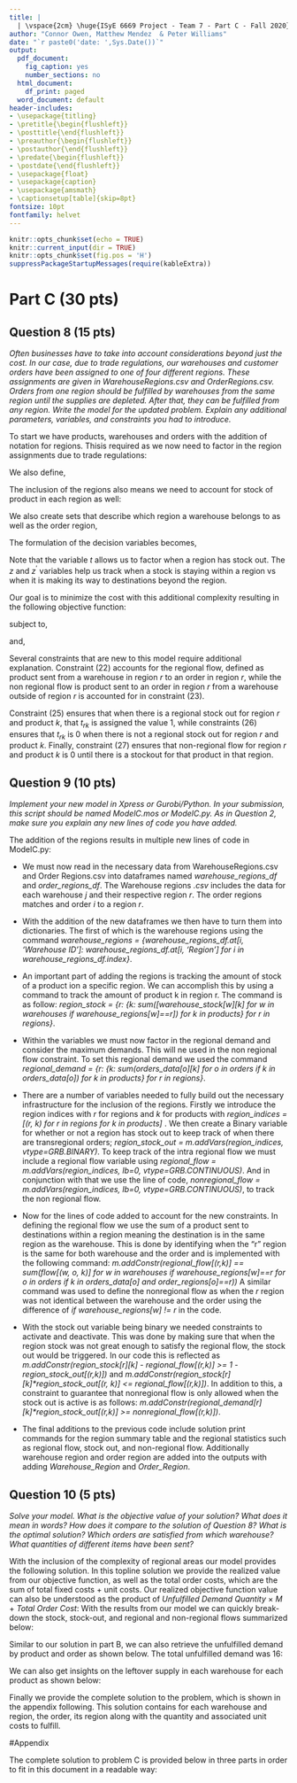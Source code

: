 ```yaml
---
title: |
  | \vspace{2cm} \huge{ISyE 6669 Project - Team 7 - Part C - Fall 2020}
author: "Connor Owen, Matthew Mendez  & Peter Williams"
date: "`r paste0('date: ',Sys.Date())`"
output:
  pdf_document:
    fig_caption: yes
    number_sections: no
  html_document:
    df_print: paged
  word_document: default
header-includes:
- \usepackage{titling}
- \pretitle{\begin{flushleft}}
- \posttitle{\end{flushleft}}
- \preauthor{\begin{flushleft}}
- \postauthor{\end{flushleft}}
- \predate{\begin{flushleft}}
- \postdate{\end{flushleft}}
- \usepackage{float}
- \usepackage{caption}
- \usepackage{amsmath}
- \captionsetup[table]{skip=8pt}
fontsize: 10pt
fontfamily: helvet
---
```


```r
knitr::opts_chunk$set(echo = TRUE)
knitr::current_input(dir = TRUE)
knitr::opts_chunk$set(fig.pos = 'H')
suppressPackageStartupMessages(require(kableExtra))
```

# Part C (30 pts) 

## Question 8 (15 pts)  

*Often businesses have to take into account considerations beyond just the cost. In our case, due to trade regulations, our warehouses and customer orders have been assigned to one of four different regions. These assignments are given in WarehouseRegions.csv and OrderRegions.csv. Orders from one region should be fulfilled by warehouses from the same region until the supplies are depleted. After that, they can be fulfilled from any region. Write the model for the updated problem. Explain any additional parameters, variables, and constraints you had to introduce.*  

To start we have products, warehouses and orders with the addition of notation for regions. Thisis required as we now need to factor in the region assignments due to trade regulations:

\begin{flalign}
k  = 1,...,K \text{ Products,} \\
j = 1,...,N  \text{ Warehouses, and}  \\
i = 1,...,H  \text{ Orders} \\
r = 1,...,R \text{ Regions} 
\end{flalign}

We also define,

\begin{flalign}
d_{ik} \text{ , the demand for product } k \text{ in order } i,  \\
s_{jk} \text{ , stock of product } k \text{ in warehouse } j,  \\
c_{ij} \text{ , cost of sending 1 lbs. of product from warehouse } j \text{ to customer } i, \\
w_k,  (k = 1,...,K) \text{ denotes the weight of product k in lbs.} \\
f_{ij} \text{ , the fixed cost of sending a product from warehouse } j \text{ to customer } i. 
\end{flalign}

The inclusion of the regions also means we need to account for stock of product in each region as well:

\begin{flalign}
s_{kr} \text{ stock of product } k \text{ in region } r
\end{flalign}

\newpage 

We also create sets that describe which region a warehouse belongs to as well as the order region,

\begin{flalign}
N_{r} \text{ the set of warehouses in region } r \\
N_{r*} \text{ the set of warehouses not in region } r \\
H_r \text{ the set of orders in region } r
\end{flalign}

The formulation of the decision variables becomes,  

\begin{flalign}
x_{ijk}, \text{ number of units shipped of product } k \text{ from warehouse } j \text{ to customer } i, \text{ and}  \\
\delta^{*}_{ik} = \text{ the number of units of product } k \text{ not fulfilled in order } i \\
t_{rk} \in \{0,1\} \text{ is an indication of if there is stock-out of product } k \text{ from region } r,  1, \text{ if stock-out, 0 o.w}\\
z_{rk} = \text{ regional flow of product } k \text{ in region } r \\
z^{'}_{rk} = \text{ nonregional flow of product } k \text{ in region } r
\end{flalign}

Note that the variable $t$ allows us to factor when a region has stock out. The $z$ and $z^{'}$ variables help us track when a stock is staying within a region vs when it is making its way to destinations beyond the region. 

Our goal is to minimize the cost with this additional complexity resulting in the following objective function:

\begin{flalign}
\min z =  \sum^{H}_{i=1} \sum^{N}_{j=1} \sum^{K}_{k=1} x_{ijk} c_{ij}w_k + \sum^{H}_{i=1} \sum^{N}_{j=1} f_{ij} y_{ij} + M \sum^{H}_{i=1} \sum^{K}_{k=1} \delta^{*}_{ik}.
\end{flalign}  


subject to,

\begin{flalign}
\sum^{N}_{j=1} x_{ijk} + \delta^{*}_{ik} = d_{ik},  \forall i \in H, k \in K, \\
\sum^{H}_{i=1} x_{ijk} \leq s_{jk}, \forall j \in N, k \in K \\
z_{rk} = \sum^{N_r}_{j=1} \sum^{H_r}_{i=1} x_{ijk} \forall r \forall k \\
z^{'}_{rk}  = \sum^{N_{r*}}_{j=1} \sum^{H_r}_{i=1} x_{ijk} \forall r \\
M y_{ij} \geq \sum_k x_{ijk} \forall j \in N, \forall i \in H \\
1 - t_{rk} \leq s_{kr} - z_{rk} \forall k, \forall r \\
s_{kr}t_{rk} \leq z_{rk} \forall k, \forall r \\ 
M t_{rk} \geq z^{'}_{rk} \forall k, \forall r 
\end{flalign}  

and,

\newpage 

\begin{flalign}
M > 0, \text{ arbitrary large positive number (i.e. 'Big M').}  \\
x_{ijk}, d_{ik}, s_{jk} \in \mathbb{N}\ \\
x_{ijk} \geq 0 \forall i \in H, j \in N, k \in K \\ 
\delta^{*}_{ik} \geq 0 \ \forall i \in H, k \in K  
\end{flalign}  

Several constraints that are new to this model require additional explanation. Constraint (22) accounts for the regional flow, defined as product sent from a warehouse in region $r$ to an order in region $r$, while the non regional flow is product sent to an order in region $r$ from a warehouse outside of region $r$ is accounted for in constraint (23).  

Constraint (25) ensures that when there is a regional stock out for region $r$ and product $k$, that $t_{rk}$ is assigned the value 1, while constraints (26) ensures that $t_{rk}$ is 0 when there is not a regional stock out for region $r$ and product $k$. Finally, constraint (27) ensures that non-regional flow for region $r$ and product $k$ is $0$ until there is a stockout for that product in that region. 


## Question 9 (10 pts)

*Implement your new model in Xpress or Gurobi/Python. In your submission, this script should be named ModelC.mos or ModelC.py. As in Question 2, make sure you explain any new lines of code you have added.*

The addition of the regions results in multiple new lines of code in ModelC.py:      

+ We must now read in the necessary data from WarehouseRegions.csv and Order Regions.csv into dataframes named *warehouse_regions_df* and *order_regions_df*. The Warehouse regions *.csv* includes the data for each warehouse $j$ and their respective region $r$. The order regions matches and order $i$ to a region $r$.  
+ With the addition of the new dataframes we then have to turn them into dictionaries. The first of which is the warehouse regions using the command *warehouse_regions = {warehouse_regions_df.at[i, 'Warehouse ID']: warehouse_regions_df.at[i, 'Region'] for i in warehouse_regions_df.index}*.  
+ An important part of adding the regions is tracking the amount of stock of a product ion a specific region. We can accomplish this by using a command to track the amount of product k in region r. The command is as follow: *region_stock = {r: {k: sum([warehouse_stock[w][k] for w in warehouses if warehouse_regions[w]==r]) for k in products} for r in regions}*.  
+ Within the variables we must now factor in the regional demand and consider the maximum demands. This will ne used in the non regional flow constraint. To set this regional demand we used the command *regional_demand = {r: {k: sum(orders_data[o][k] for o in orders if k in orders_data[o]) for k in products} for r in regions}*.  
+ There are a number of variables needed to fully build out the necessary infrastructure for the inclusion of the regions. Firstly we introduce the region indices with $r$ for regions and $k$ for products with *region_indices = [(r, k) for r in regions for k in products]* . We then create a Binary variable for whether or not a region has stock out to keep track of when there are transregional orders; *region_stock_out = m.addVars(region_indices, vtype=GRB.BINARY)*. To keep track of the intra regional flow we must include a regional flow variable using *regional_flow = m.addVars(region_indices, lb=0, vtype=GRB.CONTINUOUS)*. And in conjunction with that we use the line of code, *nonregional_flow = m.addVars(region_indices, lb=0, vtype=GRB.CONTINUOUS)*, to track the non regional flow.   
+ Now for the lines of code added to account for the new constraints. In defining the regional flow we use the sum of a product sent to destinations within a region meaning the destination is in the same region as the warehouse. This is done by identifying when the “r” region is the same for both warehouse and the order and is implemented with the following command: *m.addConstr(regional_flow[(r,k)] == sum(flow[(w, o, k)] for w in warehouses if warehouse_regions[w]==r for o in orders if k in orders_data[o] and order_regions[o]==r))* A similar command was used to define the nonregional flow as when the $r$ region was not identical between the warehouse and the order using the difference of *if warehouse_regions[w] != r* in the code.  
+ With the stock out variable being binary we needed constraints to activate and deactivate. This was done by making sure that when the region stock was not great enough to satisfy the regional flow, the stock out would be triggered. In our code this is reflected as *m.addConstr(region_stock[r][k] - regional_flow[(r,k)] >= 1 - region_stock_out[(r,k)])* and  *m.addConstr(region_stock[r][k]\*region_stock_out[(r, k)] <= regional_flow[(r,k)])*. In addition to this, a constraint to guarantee that nonregional flow is only allowed when the stock out is active is as follows: *m.addConstr(regional_demand[r][k]\*region_stock_out[(r,k)] >= nonregional_flow[(r,k)])*.  

+ The final additions to the previous code include solution print commands for the region summary table and the regional statistics such as regional flow, stock out, and non-regional flow. Additionally warehouse region and order region are added into the outputs with adding *Warehouse_Region* and *Order_Region*.   

## Question 10 (5 pts)

*Solve your model. What is the objective value of your solution? What does it mean in words? How does it compare to the solution of Question 8? What is the optimal solution? Which orders are satisfied from which warehouse? What quantities of different items have been sent?*  

With the inclusion of the complexity of regional areas our model provides the following solution. In this topline solution we provide the realized value from our objective function, as well as the total order costs, which are the sum of total fixed costs + unit costs. Our realized objective function value can also be understood as the product of *Unfulfilled Demand Quantity* $\times$ $M$ +  *Total Order Cost*:
\begin{table}[H]
\centering 
\caption{Model C: Topline Results (Rounded)}
\begin{tabular}{ll}  
\hline
Model Result & Value  \\   
\hline
Objective Function Value & 173,416.66  \\
Total Order Cost	& 13,416.66	\\
Total Fixed Cost	& 4,324.00	 \\
Total Unit Costs & 9,092.66 \\
Penalty & M = 10,000 \\
Unfulfilled Demand Quantity & 16 \\
\hline
\end{tabular} 
\end{table} 

With the results from our model we can quickly break-down the stock, stock-out, and regional and non-regional flows summarized below:
\begin{table}[H]
\centering 
\caption{Model C: Regional Summary}
\begin{tabular}{lccccc}  
\hline
Region & Product & Regional Stock & Region Stock-Out & Regional Flow & Non-Regional Flow	\\  
\hline
1	&	1	&	0	&	1	&	0	&	13	\\
1	&	2	&	0	&	1	&	0	&	9	\\
1	&	3	&	0	&	1	&	0	&	16	\\
1	&	4	&	0	&	1	&	0	&	8	\\
1	&	5	&	0	&	1	&	0	&	9	\\
2	&	1	&	13	&	0	&	9	&	0	\\
2	&	2	&	10	&	1	&	10	&	15	\\
2	&	3	&	15	&	0	&	10	&	0	\\
2	&	4	&	15	&	0	&	14	&	0	\\
2	&	5	&	14	&	1	&	14	&	4	\\
3	&	1	&	6	&	1	&	6	&	14	\\
3	&	2	&	5	&	1	&	5	&	11	\\
3	&	3	&	10	&	1	&	10	&	6	\\
3	&	4	&	10	&	0	&	6	&	0	\\
3	&	5	&	7	&	1	&	7	&	13	\\
4	&	1	&	35	&	0	&	12	&	0	\\
4	&	2	&	44	&	0	&	7	&	0	\\
4	&	3	&	37	&	0	&	20	&	0	\\
4	&	4	&	37	&	0	&	20	&	0	\\
4	&	5	&	39	&	0	&	13	&	0	\\
\hline
\end{tabular} 
\end{table} 

Similar to our solution in part B, we can also retrieve the unfulfilled demand by product and order as shown below. The total unfulfilled demand was 16:

\begin{table}[H]
\centering 
\caption{Model C: Unfulfilled Demand Summary}
\begin{tabular}{ccc}  
\hline
Order	& Product & Unfulfilled Demand	\\   
\hline
9	& 5	&	2	\\
12		&	5		&	2	\\
17		&	5		&	1	\\
26		&	1		&	3	\\
28		&	3		&	5	\\
30		&	1		&	2	\\
43		&	5		&	1	\\
\hline
\end{tabular} 
\end{table} 

We can also get insights on the leftover supply in each warehouse for each product as shown below:

\begin{table}[H]
\centering 
\caption{Model C: Leftover Stock Results}
\begin{tabular}{ccc}  
\hline
Warehouse & Product & Leftover Supply	\\   
\hline
1		&	4		&	1	\\
2		&	4		&	2	\\
3		&	4		&	4	\\
6		&	2		&	1	\\
7		&	4		&	7	\\
8		&	2		&	1	\\
\hline
\end{tabular} 
\end{table} 

Finally we provide the complete solution to the problem, which is shown in the appendix following. This solution contains for each warehouse and region, the order, its region along with the quantity and associated unit costs to fulfill. 

\newpage

#Appendix  

The complete solution to problem C is provided below in three parts in order to fit in this document in a readable way:    

\begin{table}[H]
\centering 
\caption{Full Solution Problem C: Minimizing Order Fulfillment Costs  (1/3)}
\begin{tabular}{lcccccl}  
\hline
Warehouse	& Warehouse Region	& Order	& Order Region & Product & Quantity	& Unit Costs \\   
\hline
1	&	2	&	9	&	1	&	1	&	4	&	54.02	\\
1	&	2	&	9	&	1	&	3	&	1	&	27.01	\\
1	&	2	&	25	&	2	&	3	&	3	&	224.13	\\
1	&	2	&	25	&	2	&	5	&	2	&	112.07	\\
1	&	2	&	26	&	2	&	4	&	5	&	190.92	\\
1	&	2	&	26	&	2	&	5	&	3	&	343.65	\\
1	&	2	&	30	&	2	&	1	&	1	&	16.04	\\
1	&	2	&	30	&	2	&	2	&	2	&	64.15	\\
1	&	2	&	31	&	3	&	3	&	1	&	45.1	\\
1	&	2	&	39	&	2	&	2	&	3	&	121.16	\\
1	&	2	&	39	&	2	&	5	&	4	&	121.16	\\
2	&	3	&	10	&	3	&	2	&	1	&	27.27	\\
2	&	3	&	10	&	3	&	3	&	8	&	218.16	\\
2	&	3	&	10	&	3	&	4	&	1	&	6.82	\\
2	&	3	&	21	&	3	&	1	&	2	&	65.47	\\
2	&	3	&	21	&	3	&	4	&	1	&	16.37	\\
2	&	3	&	23	&	3	&	3	&	1	&	24.33	\\
2	&	3	&	23	&	3	&	5	&	4	&	72.99	\\
2	&	3	&	31	&	3	&	1	&	1	&	62.88	\\
2	&	3	&	31	&	3	&	3	&	1	&	125.76	\\
2	&	3	&	31	&	3	&	5	&	3	&	282.97	\\
2	&	3	&	36	&	3	&	2	&	2	&	274.88	\\
2	&	3	&	36	&	3	&	4	&	4	&	137.44	\\
2	&	3	&	40	&	3	&	1	&	3	&	114.96	\\
2	&	3	&	40	&	3	&	2	&	2	&	153.27	\\
2	&	3	&	42	&	1	&	4	&	2	&	20.94	\\
3	&	4	&	1	&	3	&	2	&	5	&	240.36	\\
3	&	4	&	3	&	2	&	2	&	3	&	64.68	\\
3	&	4	&	12	&	1	&	1	&	3	&	183.05	\\
3	&	4	&	17	&	4	&	1	&	1	&	37.5	\\
3	&	4	&	17	&	4	&	4	&	3	&	56.25	\\
3	&	4	&	17	&	4	&	5	&	5	&	281.27	\\
3	&	4	&	18	&	3	&	1	&	3	&	68.98	\\
3	&	4	&	18	&	3	&	5	&	1	&	34.49	\\
3	&	4	&	22	&	4	&	3	&	1	&	77.94	\\
3	&	4	&	32	&	4	&	1	&	2	&	10.74	\\
3	&	4	&	32	&	4	&	3	&	3	&	32.23	\\
3	&	4	&	37	&	3	&	3	&	2	&	29.98	\\
3	&	4	&	37	&	3	&	5	&	4	&	44.97	\\
\hline
\end{tabular} 
\end{table} 

\begin{table}[H]
\centering 
\caption{Full Solution Problem C: Minimizing Order Fulfillment Costs  (2/3)}
\begin{tabular}{lcccccl}  
\hline
Warehouse	& Warehouse Region	& Order	& Order Region & Product & Quantity	& Unit Costs \\ 
\hline
4	&	2	&	2	&	2	&	3	&	4	&	72.13	\\
4	&	2	&	2	&	2	&	4	&	1	&	4.51	\\
4	&	2	&	3	&	2	&	3	&	2	&	144.1	\\
4	&	2	&	3	&	2	&	5	&	2	&	108.07	\\
4	&	2	&	7	&	2	&	2	&	5	&	133.24	\\
4	&	2	&	19	&	2	&	4	&	3	&	91.21	\\
4	&	2	&	27	&	2	&	1	&	4	&	3.96	\\
4	&	2	&	27	&	2	&	5	&	3	&	4.45	\\
4	&	2	&	29	&	2	&	4	&	4	&	91.51	\\
4	&	2	&	35	&	2	&	1	&	3	&	100.06	\\
4	&	2	&	41	&	1	&	3	&	3	&	52.97	\\
4	&	2	&	45	&	2	&	1	&	1	&	32.5	\\
4	&	2	&	45	&	2	&	3	&	1	&	65	\\
4	&	2	&	45	&	2	&	4	&	1	&	16.25	\\
5	&	4	&	5	&	1	&	3	&	1	&	54.33	\\
5	&	4	&	5	&	1	&	5	&	2	&	81.49	\\
5	&	4	&	24	&	1	&	1	&	2	&	7.81	\\
5	&	4	&	31	&	3	&	1	&	2	&	113.23	\\
5	&	4	&	31	&	3	&	3	&	1	&	113.23	\\
5	&	4	&	36	&	3	&	1	&	5	&	39.38	\\
5	&	4	&	36	&	3	&	2	&	2	&	31.51	\\
5	&	4	&	38	&	4	&	2	&	4	&	24.74	\\
5	&	4	&	38	&	4	&	4	&	5	&	7.73	\\
5	&	4	&	43	&	4	&	4	&	2	&	36.77	\\
5	&	4	&	43	&	4	&	5	&	3	&	165.46	\\
5	&	4	&	44	&	1	&	2	&	4	&	115.52	\\
5	&	4	&	44	&	1	&	3	&	4	&	115.52	\\
5	&	4	&	44	&	1	&	5	&	2	&	43.32	\\
6	&	4	&	4	&	4	&	1	&	2	&	51.02	\\
6	&	4	&	4	&	4	&	3	&	2	&	102.03	\\
6	&	4	&	14	&	4	&	1	&	3	&	88.96	\\
6	&	4	&	14	&	4	&	4	&	4	&	59.31	\\
6	&	4	&	15	&	3	&	3	&	1	&	5.43	\\
6	&	4	&	17	&	4	&	3	&	4	&	62.29	\\
6	&	4	&	17	&	4	&	5	&	1	&	11.68	\\
6	&	4	&	25	&	2	&	2	&	2	&	26.45	\\
6	&	4	&	30	&	2	&	2	&	2	&	120.6	\\
6	&	4	&	34	&	3	&	2	&	3	&	1.28	\\
6	&	4	&	34	&	3	&	3	&	1	&	0.43	\\
6	&	4	&	34	&	3	&	5	&	4	&	1.28	\\
6	&	4	&	43	&	4	&	2	&	2	&	102.61	\\
6	&	4	&	43	&	4	&	3	&	2	&	102.61	\\
6	&	4	&	43	&	4	&	4	&	2	&	25.65	\\
7	&	4	&	8	&	3	&	2	&	1	&	20.93	\\
7	&	4	&	8	&	3	&	5	&	1	&	15.69	\\
7	&	4	&	11	&	2	&	2	&	4	&	266.79	\\
7	&	4	&	12	&	1	&	5	&	1	&	41.32	\\
7	&	4	&	15	&	3	&	5	&	3	&	30.78	\\
7	&	4	&	20	&	4	&	1	&	4	&	99.51	\\
7	&	4	&	20	&	4	&	3	&	3	&	149.27	\\
7	&	4	&	24	&	1	&	2	&	5	&	265.56	\\
7	&	4	&	41	&	1	&	1	&	1	&	17.88	\\
7	&	4	&	41	&	1	&	3	&	4	&	143.06	\\
7	&	4	&	41	&	1	&	5	&	4	&	107.29	\\
\hline
\end{tabular} 
\end{table} 

\begin{table}[H]
\centering 
\caption{Full Solution Problem C: Minimizing Order Fulfillment Costs  (3/3)}
\begin{tabular}{lcccccl}  
\hline
Warehouse	& Warehouse Region	& Order	& Order Region & Product & Quantity	& Unit Costs \\ 
8	&	4	&	6	&	2	&	5	&	3	&	2.39	\\
8	&	4	&	13	&	4	&	5	&	4	&	96.15	\\
8	&	4	&	16	&	4	&	2	&	1	&	89.07	\\
8	&	4	&	16	&	4	&	4	&	4	&	89.07	\\
8	&	4	&	22	&	4	&	3	&	5	&	368.89	\\
8	&	4	&	23	&	3	&	1	&	4	&	1.27	\\
8	&	4	&	29	&	2	&	5	&	1	&	3.11	\\
8	&	4	&	33	&	1	&	3	&	3	&	101.26	\\
8	&	4	&	33	&	1	&	4	&	6	&	50.63	\\
8	&	4	&	41	&	1	&	1	&	3	&	173.14	\\
8	&	4	&	45	&	2	&	2	&	4	&	241.6	\\
\hline
\end{tabular} 
\end{table} 